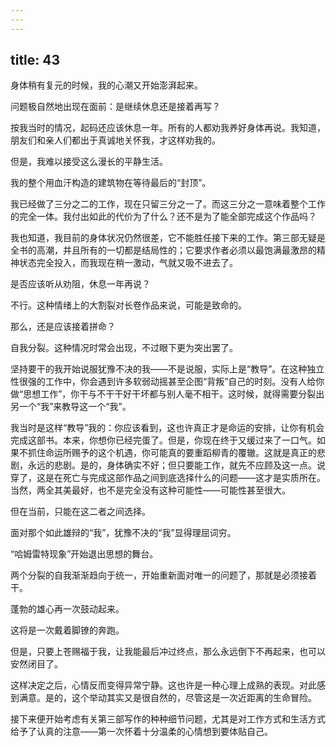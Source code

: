 ```yaml
---
---
---
```

title: 43
---




身体稍有复元的时候，我的心潮又开始澎湃起来。

问题极自然地出现在面前：是继续休息还是接着再写？

按我当时的情况，起码还应该休息一年。所有的人都劝我养好身体再说。我知道，朋友们和亲人们都出于真诚地关怀我，才这样劝我的。

但是，我难以接受这么漫长的平静生活。

我的整个用血汗构造的建筑物在等待最后的“封顶”。

我已经做了三分之二的工作，现在只留三分之一了。而这三分之一意味着整个工作的完全一体。我付出如此的代价为了什么？还不是为了能全部完成这个作品吗？

我也知道，我目前的身体状况仍然很差，它不能胜任接下来的工作。第三部无疑是全书的高潮，并且所有的一切都是结局性的；它要求作者必须以最饱满最激昂的精神状态完全投入，而我现在稍一激动，气就又吸不进去了。

是否应该听从劝阻，休息一年再说？

不行。这种情绪上的大割裂对长卷作品来说，可能是致命的。

那么，还是应该接着拼命？

自我分裂。这种情况时常会出现，不过眼下更为突出罢了。

坚持要干的我开始说服犹豫不决的我——不是说服，实际上是“教导”。在这种独立性很强的工作中，你会遇到许多软弱动摇甚至企图“背叛”自己的时刻。没有人给你做“思想工作”，你干与不干干好干坏都与别人毫不相干。这时候，就得需要分裂出另一个“我”来教导这一个“我”。

我当时是这样“教导”我的：你应该看到，这也许真正才是命运的安排，让你有机会完成这部书。本来，你想你已经完蛋了。但是，你现在终于又缓过来了一口气。如果不抓住命运所赐予的这个机遇，你可能真的要重蹈柳青的覆辙。这就是真正的悲剧，永远的悲剧。是的，身体确实不好；但只要能工作，就先不应顾及这一点。说穿了，这是在死亡与完成这部作品之间到底选择什么的问题——这才是实质所在。当然，两全其美最好，也不是完全没有这种可能性——可能性甚至很大。

但在当前，只能在这二者之间选择。

面对那个如此雄辩的“我”，犹豫不决的“我”显得理屈词穷。

“哈姆雷特现象”开始退出思想的舞台。

两个分裂的自我渐渐趋向于统一，开始重新面对唯一的问题了，那就是必须接着干。

蓬勃的雄心再一次鼓动起来。

这将是一次戴着脚镣的奔跑。

但是，只要上苍赐福于我，让我能最后冲过终点，那么永远倒下不再起来，也可以安然闭目了。

这样决定之后，心情反而变得异常宁静。这也许是一种心理上成熟的表现。对此感到满意。是的，这个举动其实又是很自然的，尽管这是一次近距离的生命冒险。

接下来便开始考虑有关第三部写作的种种细节问题，尤其是对工作方式和生活方式给予了认真的注意——第一次怀着十分温柔的心情想到要体贴自己。